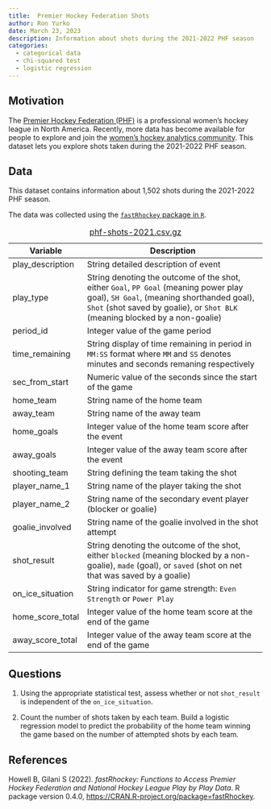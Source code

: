```yaml
---
title:  Premier Hockey Federation Shots
author: Ron Yurko
date: March 23, 2023
description: Information about shots during the 2021-2022 PHF season
categories:
  - categorical data
  - chi-squared test
  - logistic regression
---
```


## Motivation

The [Premier Hockey Federation (PHF)](https://www.premierhockeyfederation.com/) is a professional women's hockey league in North America. Recently, more data has become available for people to explore and join the [women's hockey analytics community](https://www.whkyhac.com/). This dataset lets you explore shots taken during the 2021-2022 PHF season.

## Data

This dataset contains information about 1,502 shots during the 2021-2022 PHF season. 

The data was collected using the [`fastRhockey` package in `R`](https://fastrhockey.sportsdataverse.org/index.html). 


| Variable | Description |
|----|-------------|
| play_description |	String detailed description of event |
| play_type |	String denoting the outcome of the shot, either `Goal`, `PP Goal` (meaning power play goal), `SH Goal`, (meaning shorthanded goal), `Shot` (shot saved by goalie), or `Shot BLK` (meaning blocked by a non-goalie) |
| period_id |	Integer value of the game period |
| time_remaining | String display of time remaining in period in `MM:SS` format where `MM` and `SS` denotes minutes and seconds remaning respectively |
| sec_from_start |	Numeric value of the seconds since the start of the game |
| home_team |	String name of the home team |
| away_team |	String name of the away team |
| home_goals |	Integer value of the home team score after the event |
| away_goals |	Integer value of the away team score after the event |
| shooting_team |	String defining the team taking the shot |
| player_name_1 |	String name of the player taking the shot |
| player_name_2 |	String name of the secondary event player (blocker or goalie) |
| goalie_involved |	String name of the goalie involved in the shot attempt |
| shot_result |	String denoting the outcome of the shot, either `blocked` (meaning blocked by a non-goalie), `made` (goal), or `saved` (shot on net that was saved by a goalie) |
| on_ice_situation |	String indicator for game strength: `Even Strength` or `Power Play` |
| home_score_total |	Integer value of the home team score at the end of the game |
| away_score_total |	Integer value of the away team score at the end of the game  |

: [phf-shots-2021.csv.gz](../data/phf-shots-2021.csv.gz)


## Questions

1. Using the appropriate statistical test, assess whether or not `shot_result` is independent of the `on_ice_situation`. 

2. Count the number of shots taken by each team. Build a logistic regression model to predict the probability of the home team winning the game based on the number of attempted shots by each team. 


## References

Howell B, Gilani S (2022). _fastRhockey: Functions to Access Premier Hockey
  Federation and National Hockey League Play by Play Data_. R package version 0.4.0,
  <https://CRAN.R-project.org/package=fastRhockey>.
  



